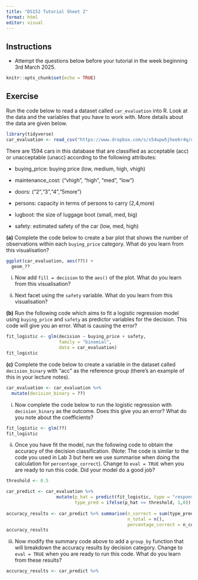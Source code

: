 ```yaml
---
title: "DS152 Tutorial Sheet 2"
format: html
editor: visual
---
```


## Instructions

-   Attempt the questions below before your tutorial in the week beginning 3rd March 2025.

```r
knitr::opts_chunk$set(echo = TRUE)
```

## **Exercise**

Run the code below to read a dataset called `car_evaluation` into R. Look at the data and the variables that you have to work with. More details about the data are given below.

```r
library(tidyverse)
car_evaluation <- read_csv("https://www.dropbox.com/s/s54upw5jhoe6r4q/car_evaluation.csv?raw=1")
```

There are 1594 cars in this database that are classified as acceptable (acc) or unacceptable (unacc) according to the following attributes:

-   buying_price: buying price (low, medium, high, vhigh)

-   maintenance_cost: ("vhigh", "high", "med", "low")

-   doors: ("2","3","4","5more")

-   persons: capacity in terms of persons to carry (2,4,more)

-   lugboot: the size of luggage boot (small, med, big)

-   safety: estimated safety of the car (low, med, high)

**(a)** Complete the code below to create a bar plot that shows the number of observations within each `buying_price` category. What do you learn from this visualisation?

```r
ggplot(car_evaluation, aes(??)) +
  geom_??
```

(i) Now add `fill = decision` to the `aes()` of the plot. What do you learn from this visualisation?

(ii) Next facet using the `safety` variable. What do you learn from this visualisation?

**(b)** Run the following code which aims to fit a logistic regression model using `buying_price` and `safety` as predictor variables for the decision. This code will give you an error. What is causing the error?

```r
fit_logistic <- glm(decision ~ buying_price + safety, 
                    family = "binomial", 
                    data = car_evaluation)
fit_logistic
```

**(c)** Complete the code below to create a variable in the dataset called `decision_binary` with "acc" as the reference group (there's an example of this in your lecture notes).

```r
car_evaluation <- car_evaluation %>%
  mutate(decision_binary = ??)
```

(i) Now complete the code below to run the logistic regression with `decision_binary` as the outcome. Does this give you an error? What do you note about the coefficients?

```r
fit_logistic <- glm(??)
fit_logistic
```

(ii) Once you have fit the model, run the following code to obtain the accuracy of the decision classification. (Note: The code is similar to the code you used in Lab 3 but here we use summarise when doing the calculation for `percentage_correct`). Change to `eval = TRUE` when you are ready to run this code. Did your model do a good job?

```r
threshold <- 0.5

car_predict <- car_evaluation %>%
                   mutate(p_hat = predict(fit_logistic, type = "response") %>% round(2),
                          type_pred = ifelse(p_hat >= threshold, 1,0))
 
accuracy_results <- car_predict %>% summarise(n_correct = sum(type_pred == decision_binary),
                                              n_total = n(),
                                              percentage_correct = n_correct*100/n_total)
accuracy_results
```

(iii) Now modify the summary code above to add a `group_by` function that will breakdown the accuracy results by decision category. Change to `eval = TRUE` when you are ready to run this code. What do you learn from these results?

```r
accuracy_results <- car_predict %>% 
```
